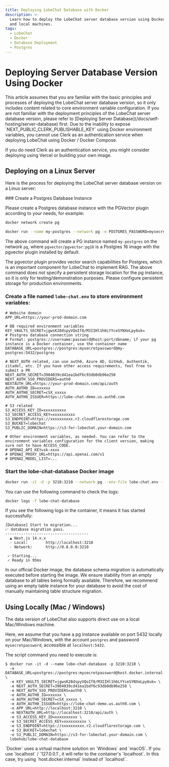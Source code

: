 ```yaml
---
title: Deploying LobeChat Database with Docker
description: >-
  Learn how to deploy the LobeChat server database version using Docker on Linux
  and local machines.
tags:
  - LobeChat
  - Docker
  - Database Deployment
  - Postgres
---
```


# Deploying Server Database Version Using Docker

<div style={{display:"flex", gap: 4}} />

<Callout type="info">
  This article assumes that you are familiar with the basic principles and processes of deploying
  the LobeChat server database version, so it only includes content related to core environment
  variable configuration. If you are not familiar with the deployment principles of the LobeChat
  server database version, please refer to [Deploying Server
  Database](/docs/self-hosting/server-database) first.
</Callout>

<Callout type="warning">
  Due to the inability to expose `NEXT_PUBLIC_CLERK_PUBLISHABLE_KEY` using Docker environment variables, you cannot use Clerk as an authentication service when deploying LobeChat using Docker / Docker Compose.

  If you do need Clerk as an authentication service, you might consider deploying using Vercel or building your own image.
</Callout>

## Deploying on a Linux Server

Here is the process for deploying the LobeChat server database version on a Linux server:

<Steps>
  ### Create a Postgres Database Instance

  Please create a Postgres database instance with the PGVector plugin according to your needs, for example:

  ```sh
  docker network create pg

  docker run --name my-postgres --network pg -e POSTGRES_PASSWORD=mysecretpassword -p 5432:5432 -d pgvector/pgvector:pg16
  ```

  The above command will create a PG instance named `my-postgres` on the network `pg`, where `pgvector/pgvector:pg16` is a Postgres 16 image with the pgvector plugin installed by default.

  <Callout type="info">
    The pgvector plugin provides vector search capabilities for Postgres, which is an important
    component for LobeChat to implement RAG.
  </Callout>

  <Callout type="warning">
    The above command does not specify a persistent storage location for the pg instance, so it is
    only for testing/demonstration purposes. Please configure persistent storage for production
    environments.
  </Callout>

  ### Create a file named `lobe-chat.env` to store environment variables:

  ```shell
  # Website domain
  APP_URL=https://your-prod-domain.com

  # DB required environment variables
  KEY_VAULTS_SECRET=jgwsK28dspyVQoIf8/M3IIHl1h6LYYceSYNXeLpy6uk=
  # Postgres database connection string
  # Format: postgres://username:password@host:port/dbname; if your pg instance is a Docker container, use the container name
  DATABASE_URL=postgres://postgres:mysecretpassword@my-postgres:5432/postgres

  # NEXT_AUTH related, can use auth0, Azure AD, GitHub, Authentik, zitadel, etc. If you have other access requirements, feel free to submit a PR
  NEXT_AUTH_SECRET=3904039cd41ea1bdf6c93db0db96e250
  NEXT_AUTH_SSO_PROVIDERS=auth0
  NEXTAUTH_URL=https://your-prod-domain.com/api/auth
  AUTH_AUTH0_ID=xxxxxx
  AUTH_AUTH0_SECRET=cSX_xxxxx
  AUTH_AUTH0_ISSUER=https://lobe-chat-demo.us.auth0.com

  # S3 related
  S3_ACCESS_KEY_ID=xxxxxxxxxx
  S3_SECRET_ACCESS_KEY=xxxxxxxxxx
  S3_ENDPOINT=https://xxxxxxxxxx.r2.cloudflarestorage.com
  S3_BUCKET=lobechat
  S3_PUBLIC_DOMAIN=https://s3-for-lobechat.your-domain.com

  # Other environment variables, as needed. You can refer to the environment variables configuration for the client version, making sure not to have ACCESS_CODE.
  # OPENAI_API_KEY=sk-xxxx
  # OPENAI_PROXY_URL=https://api.openai.com/v1
  # OPENAI_MODEL_LIST=...
  ```

  ### Start the lobe-chat-database Docker image

  ```sh
  docker run -it -d -p 3210:3210 --network pg --env-file lobe-chat.env --name lobe-chat-database lobehub/lobe-chat-database
  ```

  You can use the following command to check the logs:

  ```sh
  docker logs -f lobe-chat-database
  ```

  If you see the following logs in the container, it means it has started successfully:

  ```log
  [Database] Start to migration...
  ✅ database migration pass.
  -------------------------------------
    ▲ Next.js 14.x.x
    - Local:        http://localhost:3210
    - Network:      http://0.0.0.0:3210

   ✓ Starting...
   ✓ Ready in 95ms
  ```
</Steps>

<Callout type="tip">
  In our official Docker image, the database schema migration is automatically executed before
  starting the image. We ensure stability from an empty database to all tables being formally
  available. Therefore, we recommend using an empty table instance for your database to avoid the
  cost of manually maintaining table structure migration.
</Callout>

## Using Locally (Mac / Windows)

The data version of LobeChat also supports direct use on a local Mac/Windows machine.

Here, we assume that you have a pg instance available on port 5432 locally on your Mac/Windows, with the account `postgres` and password `mysecretpassword`, accessible at `localhost:5432`.

The script command you need to execute is:

```shell
$ docker run -it -d --name lobe-chat-database -p 3210:3210 \
  -e DATABASE_URL=postgres://postgres:mysecretpassword@host.docker.internal:5432/postgres \
  -e KEY_VAULTS_SECRET=jgwsK28dspyVQoIf8/M3IIHl1h6LYYceSYNXeLpy6uk= \
  -e NEXT_AUTH_SECRET=3904039cd41ea1bdf6c93db0db96e250 \
  -e NEXT_AUTH_SSO_PROVIDERS=auth0 \
  -e AUTH_AUTH0_ID=xxxxxx \
  -e AUTH_AUTH0_SECRET=cSX_xxxxx \
  -e AUTH_AUTH0_ISSUER=https://lobe-chat-demo.us.auth0.com \
  -e APP_URL=http://localhost:3210 \
  -e NEXTAUTH_URL=http://localhost:3210/api/auth \
  -e S3_ACCESS_KEY_ID=xxxxxxxxxx \
  -e S3_SECRET_ACCESS_KEY=xxxxxxxxxx \
  -e S3_ENDPOINT=https://xxxxxxxxxx.r2.cloudflarestorage.com \
  -e S3_BUCKET=lobechat \
  -e S3_PUBLIC_DOMAIN=https://s3-for-lobechat.your-domain.com \
  lobehub/lobe-chat-database
```

<Callout type="tip">
  `Docker` uses a virtual machine solution on `Windows` and `macOS`. If you use `localhost` /
  `127.0.0.1`, it will refer to the container's `localhost`. In this case, try using
  `host.docker.internal` instead of `localhost`.
</Callout>
